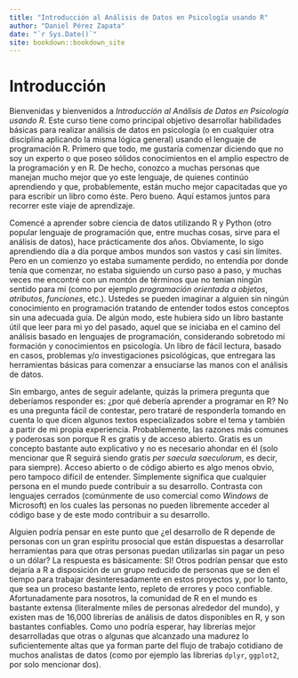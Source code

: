 ```yaml
--- 
title: "Introducción al Análisis de Datos en Psicología usando R"
author: "Daniel Pérez Zapata"
date: "`r Sys.Date()`"
site: bookdown::bookdown_site
---
```


# Introducción

Bienvenidas y bienvenidos a *Introducción al Análisis de Datos en Psicología usando R*. Este curso tiene como principal objetivo desarrollar habilidades básicas para realizar análisis de datos en psicología (o en cualquier otra disciplina aplicando la misma lógica general) usando el lenguaje de programación R. Primero que todo, me gustaría comenzar diciendo que no soy un experto o que poseo sólidos conocimientos en el amplio espectro de la programación y en R. De hecho, conozco a muchas personas que manejan mucho mejor que yo este lenguaje, de quienes continúo aprendiendo y que, probablemente, están mucho mejor capacitadas que yo para escribir un libro como éste. Pero bueno. Aquí estamos juntos para recorrer este viaje de aprendizaje. 

Comencé a aprender sobre ciencia de datos utilizando R y Python (otro popular lenguaje de programación que, entre muchas cosas, sirve para el análisis de datos), hace prácticamente dos años. Obviamente, lo sigo aprendiendo día a día porque ambos mundos son vastos y casi sin límites. Pero en un comienzo yo estaba sumamente perdido, no entendía por donde tenía que comenzar, no estaba siguiendo un curso paso a paso, y muchas veces me encontré con un montón de términos que no tenían ningún sentido para mi (como por ejemplo *programación orientada a objetos*, *atributos*, *funciones*, etc.). Ustedes se pueden imaginar a alguien sin ningún conocimiento en programación tratando de entender todos estos conceptos sin una adecuada guía. De algún modo, este hubiera sido un libro bastante útil que leer para mi yo del pasado, aquel que se iniciaba en el camino del análisis basado en lenguajes de programación, considerando sobretodo mi formación y conocimientos en psicología. Un libro de fácil lectura, basado en casos, problemas y/o investigaciones psicológicas, que entregara las herramientas básicas para comenzar a ensuciarse las manos con el análisis de datos. 

Sin embargo, antes de seguir adelante, quizás la primera pregunta que deberíamos responder es: ¿por qué debería aprender a programar en R? No es una pregunta fácil de contestar, pero trataré de responderla tomando en cuenta lo que dicen algunos textos especializados sobre el tema y también a partir de mi propia experiencia. Probablemente, las razones más comunes y poderosas son porque R es gratis y de acceso abierto. Gratis es un concepto bastante auto explicativo y no es necesario ahondar en él (solo mencionar que R seguirá siendo gratis *per saecula saeculorum*, es decir, para siempre). Acceso abierto o de código abierto es algo menos obvio, pero tampoco difícil de entender. Simplemente significa que cualquier persona en el mundo puede contribuir a su desarrollo. Contrasta con lenguajes cerrados (comúnmente de uso comercial como *Windows* de Microsoft) en los cuales las personas no pueden libremente acceder al código base y de este modo contribuir a su desarrollo. 

Alguien podría pensar en este punto que ¿el desarrollo de R depende de personas con un gran espíritu prosocial que están dispuestas a desarrollar herramientas para que otras personas puedan utilizarlas sin pagar un peso o un dólar? La respuesta es básicamente: SI! Otros podrían pensar que esto dejaría a R a disposición de un grupo reducido de personas que se den el tiempo para trabajar desinteresadamente en estos proyectos y, por lo tanto, que sea un proceso bastante lento, repleto de errores y poco confiable. Afortunadamente para nosotros, la comunidad de R en el mundo es bastante extensa (literalmente miles de personas alrededor del mundo), y existen mas de 16,000 librerías de análisis de datos disponibles en R, y son bastantes confiables. Como uno podría esperar, hay librerías mejor desarrolladas que otras o algunas que alcanzado una madurez lo suficientemente altas que ya forman parte del flujo de trabajo cotidiano de muchos analistas de datos (como por ejemplo las librerias `dplyr`, `ggplot2`, por solo mencionar dos).

